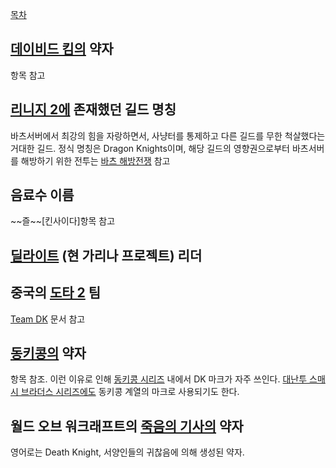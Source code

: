 [[목차]]
== [[데이비드 킴]]의 약자 ==
항목 참고

== [[리니지 2]]에 존재했던 길드 명칭 ==
바츠서버에서 최강의 힘을 자랑하면서, 사냥터를 통제하고 다른 길드를 무한 척살했다는 거대한 길드. 정식 명칭은 Dragon Knights이며, 해당 길드의 영향권으로부터 바츠서버를 해방하기 위한 전투는 [[바츠 해방전쟁]] 참고

== 음료수 이름 ==

~~즐~~[킨사이다]항목 참고
== [[딜라이트]] (현 가리나 프로젝트) 리더 ==

== 중국의 [[도타 2]] 팀 ==
[[Team DK]] 문서 참고

== [[동키콩]]의 약자 ==
항목 참조. 이런 이유로 인해 [[동키콩 시리즈]] 내에서 DK 마크가 자주 쓰인다. [[대난투 스매시 브라더스 시리즈]]에도 동키콩 계열의 마크로 사용되기도 한다.

== 월드 오브 워크래프트의 [[죽음의 기사]]의 약자 ==
영어로는 Death Knight, 서양인들의 귀찮음에 의해 생성된 약자.
